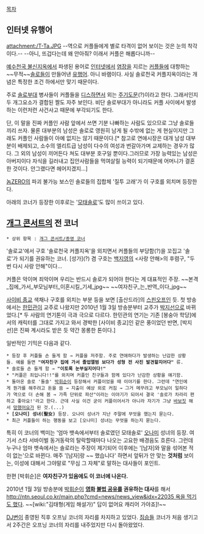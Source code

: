 [[목차]]
== 인터넷 유행어 ==
attachment:/T-Ta.JPG
--역으로 커플들에게 별로 타격이 없어 보이는 것은 눈의 착각이다.-- --아니, 뜨겁다는데 왜 안아줘? 이래서 커플은 해롭다니까--

[[예수천국 불신지옥]]에서 파생된 용어로 [[인터넷]]에서 [[염장]]을 지르는 [[커플]]들에 대항하는 ~~무적~~[[솔로]]들이 만들어낸 [[유행어]]. 아니 바램이다. 사실 솔로천국 커플지옥이라는 개념은 특정한 조건 하에서만 맞기 때문이다. 

주로 [[솔로부대]] 병사들이 커플들을 [[디스]]하면서 외는 [[주기도문]](?)이라고 한다. 그래서인지 두 개그요소가 결합된 짤도 자주 보인다. 비단 솔로부대가 아니라도 커플 사이에서 발생하는 이런저런 사건사고 때문에 부각되기도 한다.

단, 이 말을 진짜 커플인 사람 앞에서 쓰면 기분 나빠하는 사람도 있으므로 그냥 솔로들끼리 쓰자. 물론 대부분의 남성은 솔로로 영원히 남게 될 수밖에 없는 게 현실이지만 그래도 커플인 사람들이 아예 없지는 않기 때문이다.[* 참고로 연애시장은 대개 남성 대부분이 배제되고, 소수의 엘리트급 남성이 다수의 여성과 번갈아가며 교제하는 경우가 많다. 그 외의 남성이 끼어든다 쳐도 대부분 호구일 뿐이다.그러므로 가장 능력있는 남성은 아버지이다 자식을 길러내고 집안사람들을 먹여살릴 능력이 되기때문에 어머니가 결혼한 것이다. 안그랬다면 헤어지겠지...]

[[놈ZERO]]의 파괴 불가능 보스인 솔로들의 집합체 '질투 고래'가 이 구호를 외치며 등장한다.

아래의 코너가 등장한 이후로는 '[[모태솔로]]'도 많이 쓰이고 있다. 
== [[개그 콘서트]]의 전 코너 ==
 * 상위 항목 : [[개그 콘서트/종영 코너]]
{{{#!html
<iframe width="420" height="315" src="//www.youtube.com/embed/Ho3zKDQ_CaA" frameborder="0" allowfullscreen></iframe>
}}}
'솔로교'에서 구호 '솔로천국 커플지옥'을 외치면서 커플들의 부당함(?)을 꼬집고 '솔로'가 되기를 권유하는 코너. [성가](?) 겸 구호는 [[백지영]]의 <사랑 안해>의 후렴구, "두 번 다시 사랑 안해"이다...

커플은 악이며 죄악이며 우리는 반드시 솔로가 되어야 한다는 게 대표적인 주장. ~~본격_집에_가서_부모님부터_이혼시킬_기세_jpg~~
~~여자친구_는_반역_이다_jpg~~

[[사이비 종교]] 색채나 구호를 외치는 부분 등을 보면 [출산드라]의 [[스핀오프]]인 듯. 첫 방송에서는 [[한민관]]이 교주로 나왔지만 2010년 1월 3일 방송분부터 교주가 [[박지선]]으로 바뀌었다.[* 두 사람의 연기톤이 극과 극으로 다르다. 한민관의 연기는 기존 [봉숭아 학당]에서의 캐릭터를 그대로 가지고 와서 경박한 [사이비 종교]인 같은 풍이었던 반면, [박지선]은 진짜 계시라도 받은 듯 약간 몽롱한 톤이다.]

일반적인 기믹은 다음과 같다.

 * 등장 후 커플들 손 들게 함 → 커플을 저주함. 주로 연애하다가 발생하는 난감한 상황들. 예를 들면 '''"여자친구 집에 가서 졸업앨범 보다가 성형 전 사진 발견할지어다"''' 류.
 * 솔로들 손 들게 함 → '''"이토록 눈부실지어다!"'''
 * "커플은 죄입니다!!"를 외치며 커플인 친구들과 함께 있다가 난감한 상황을 얘기함.
 * 돌아온 솔로 '돌솔' [[박휘순]]이 등장해서 커플이었을 때 이야기를 한다. 그런데 "연인에게 뭔가를 해주려고 돈을 씀 → 지출이 예상 외로 커짐 → 그거 메꾸려고 부모님이 일하다가 역으로 더 손해 봄 → 가족 단위로 파산"이라는 이야기가 되어서 결국 '솔로가 차라리 편하고 좋아요!'라고 한다. 근데 사실 이건 굳이 커플이어서가 아니라 자기가 그냥 [[바보]]짓 해서 [[망했어요]]가 된 것.(...)
 * '''[오나미] 성녀(聖女)''' 등장. 오나미 성녀가 지난 주말에 무엇을 했는지 묻는다.
 * 최근 커플들이 하는 행동을 보고 [오나미] 성녀는 무엇을 하는지 묻는다.

특히 이 코너의 백미는 '엄마 뱃속에서부터 솔로였던 모태솔로' [[오나미]] 성녀의 등장. 여기서 스타 서바이벌 동거동락의 탈락할때마다 나오는 고요한 배경음도 흐른다. 그런데 누구나 엄마 뱃속에서는 솔로라는 주장이 제기되어 이후에는 '[남자]와 말을 섞어본 적이 없는'으로 바뀐다. 매주 '[남자]랑 ~~ 했습니다' 하면서 앞뒤가 안 맞는 '''것처럼''' 보이는, 이성에 대해서 그야말로 "무심 그 자체"로 말하는 대사들이 포인트.

한편 [박휘순]은 '''여자친구가 있음에도 이 코너에 나온다.'''

2010년 1월 3일 방송분에 [[박휘순]]이 '''[[영화]] [[불법 공유]]를 권유하는 대사'''를 해서 [[http://ntn.seoul.co.kr/main.php?cmd=news/news_view&idx=22035 욕을 먹기도 했다]]. ~~[wiki:"김태형(게임 해설가)" 답이 없어요 캐리어 가야죠]!~~

[[DJ변]]이 종영된 직후 오프닝 코너의 자리를 차지하고 있었다. [[짐승들]] 코너가 처음 생기고서 2주간은 오프닝 코너의 자리를 내주었지만 다시 돌아왔었다.
